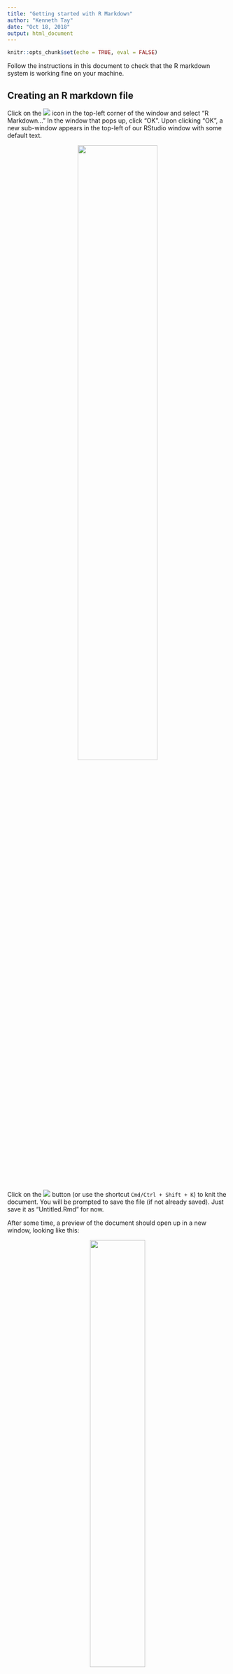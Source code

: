 ```yaml
---
title: "Getting started with R Markdown"
author: "Kenneth Tay"
date: "Oct 18, 2018"
output: html_document
---
```


```r
knitr::opts_chunk$set(echo = TRUE, eval = FALSE)
```

Follow the instructions in this document to check that the R markdown system is working fine on your machine.  

## Creating an R markdown file

Click on the ![](Images/New document.png) icon in the top-left corner of the window and select "R Markdown..." In the window that pops up, click "OK". Upon clicking "OK", a new sub-window appears in the top-left of our RStudio window with some default text.

<center>![](Images/R Markdown default.png){width=60%}</center>
\

Click on the ![](Images/Knit.png) button (or use the shortcut `Cmd/Ctrl + Shift + K`) to knit the document. You will be prompted to save the file (if not already saved). Just save it as "Untitled.Rmd" for now.

After some time, a preview of the document should open up in a new window, looking like this:

<center>![](Images/R markdown default doc.png){width=50%}</center>
\

(It's possible that your preview shows up in the "Viewer" window in the bottom-left corner as well. To expand it to a new window, click the "Show in new window" button (on the right of the broom icon).)

If you followed along and everything went fine, great! You are ready to go. If you ran into any issues along the way, please send me the error message, along with a description of what happened, your R & RStudio versions, and your operating system. That will help me to figure out what might have gone wrong.